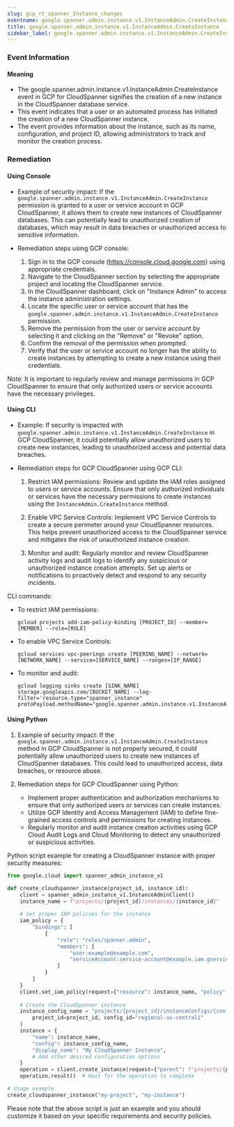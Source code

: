 ```yaml
--- 
slug: gcp_rt_spanner_Instance_changes
eventname: google.spanner.admin.instance.v1.InstanceAdmin.CreateInstance
title: google.spanner.admin.instance.v1.InstanceAdmin.CreateInstance
sidebar_label: google.spanner.admin.instance.v1.InstanceAdmin.CreateInstance
---
```

                       
### Event Information

#### Meaning

- The google.spanner.admin.instance.v1.InstanceAdmin.CreateInstance event in GCP for CloudSpanner signifies the creation of a new instance in the CloudSpanner database service.
- This event indicates that a user or an automated process has initiated the creation of a new CloudSpanner instance.
- The event provides information about the instance, such as its name, configuration, and project ID, allowing administrators to track and monitor the creation process.

### Remediation

#### Using Console

- Example of security impact: If the `google.spanner.admin.instance.v1.InstanceAdmin.CreateInstance` permission is granted to a user or service account in GCP CloudSpanner, it allows them to create new instances of CloudSpanner databases. This can potentially lead to unauthorized creation of databases, which may result in data breaches or unauthorized access to sensitive information.

- Remediation steps using GCP console:
  1. Sign in to the GCP console (https://console.cloud.google.com) using appropriate credentials.
  2. Navigate to the CloudSpanner section by selecting the appropriate project and locating the CloudSpanner service.
  3. In the CloudSpanner dashboard, click on "Instance Admin" to access the instance administration settings.
  4. Locate the specific user or service account that has the `google.spanner.admin.instance.v1.InstanceAdmin.CreateInstance` permission.
  5. Remove the permission from the user or service account by selecting it and clicking on the "Remove" or "Revoke" option.
  6. Confirm the removal of the permission when prompted.
  7. Verify that the user or service account no longer has the ability to create instances by attempting to create a new instance using their credentials.

Note: It is important to regularly review and manage permissions in GCP CloudSpanner to ensure that only authorized users or service accounts have the necessary privileges.

#### Using CLI

- Example: If security is impacted with `google.spanner.admin.instance.v1.InstanceAdmin.CreateInstance` in GCP CloudSpanner, it could potentially allow unauthorized users to create new instances, leading to unauthorized access and potential data breaches.

- Remediation steps for GCP CloudSpanner using GCP CLI:
  1. Restrict IAM permissions: Review and update the IAM roles assigned to users or service accounts. Ensure that only authorized individuals or services have the necessary permissions to create instances using the `InstanceAdmin.CreateInstance` method.
  
  2. Enable VPC Service Controls: Implement VPC Service Controls to create a secure perimeter around your CloudSpanner resources. This helps prevent unauthorized access to the CloudSpanner service and mitigates the risk of unauthorized instance creation.
  
  3. Monitor and audit: Regularly monitor and review CloudSpanner activity logs and audit logs to identify any suspicious or unauthorized instance creation attempts. Set up alerts or notifications to proactively detect and respond to any security incidents.

CLI commands:
- To restrict IAM permissions:
  ```
  gcloud projects add-iam-policy-binding [PROJECT_ID] --member=[MEMBER] --role=[ROLE]
  ```

- To enable VPC Service Controls:
  ```
  gcloud services vpc-peerings create [PEERING_NAME] --network=[NETWORK_NAME] --service=[SERVICE_NAME] --ranges=[IP_RANGE]
  ```

- To monitor and audit:
  ```
  gcloud logging sinks create [SINK_NAME] storage.googleapis.com/[BUCKET_NAME] --log-filter='resource.type="spanner_instance" protoPayload.methodName="google.spanner.admin.instance.v1.InstanceAdmin.CreateInstance"'
  ```

#### Using Python

1. Example of security impact: If the `google.spanner.admin.instance.v1.InstanceAdmin.CreateInstance` method in GCP CloudSpanner is not properly secured, it could potentially allow unauthorized users to create new instances of CloudSpanner databases. This could lead to unauthorized access, data breaches, or resource abuse.

2. Remediation steps for GCP CloudSpanner using Python:
   - Implement proper authentication and authorization mechanisms to ensure that only authorized users or services can create instances.
   - Utilize GCP Identity and Access Management (IAM) to define fine-grained access controls and permissions for creating instances.
   - Regularly monitor and audit instance creation activities using GCP Cloud Audit Logs and Cloud Monitoring to detect any unauthorized or suspicious activities.

Python script example for creating a CloudSpanner instance with proper security measures:

```python
from google.cloud import spanner_admin_instance_v1

def create_cloudspanner_instance(project_id, instance_id):
    client = spanner_admin_instance_v1.InstanceAdminClient()
    instance_name = f"projects/{project_id}/instances/{instance_id}"
    
    # Set proper IAM policies for the instance
    iam_policy = {
        "bindings": [
            {
                "role": "roles/spanner.admin",
                "members": [
                    "user:example@example.com",
                    "serviceAccount:service-account@example.iam.gserviceaccount.com"
                ]
            }
        ]
    }
    client.set_iam_policy(request={"resource": instance_name, "policy": iam_policy})
    
    # Create the CloudSpanner instance
    instance_config_name = "projects/{project_id}/instanceConfigs/{config_id}".format(
        project_id=project_id, config_id="regional-us-central1"
    )
    instance = {
        "name": instance_name,
        "config": instance_config_name,
        "display_name": "My CloudSpanner Instance",
        # Add other desired configuration options
    }
    operation = client.create_instance(request={"parent": f"projects/{project_id}", "instance_id": instance_id, "instance": instance})
    operation.result()  # Wait for the operation to complete

# Usage example
create_cloudspanner_instance("my-project", "my-instance")
```

Please note that the above script is just an example and you should customize it based on your specific requirements and security policies.


 